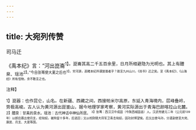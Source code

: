 ```yaml
---
---
---
```

title: 大宛列传赞
---



司马迁

《禹本纪》言：“河出崑崙<sup>1】。崑崙其高二千五百余里，日月所相避隐为光明也。其上有醴泉、瑶池<sup>2】。”今自张骞使大夏之后也<sup>3】，穷河源，恶睹本纪所谓崑崙者乎？故言九州山川，《尚书》近之矣。至《禹本纪》、《山海经》所有怪物，余不敢言之也。

<sup>注释】

<sup>1】崑器：也作昆仑，山名。在新疆、西藏之间，西接帕米尔高原，东延入青海境内，层峰叠岭，势极高峻。古人认为黄河源出崑崟山，据今地理学家考察，黄河实际源出于青海巴颜喀拉山北麓。
<sup>2】醴泉：甘美的泉水。瑶池：古代神话中神仙所居。
<sup>3】张骞：西汉汉中成固（今陕西城固县）人。汉武帝建元二年（公元前139年）以郎应募出使月支，经匈奴，被拘留十多年，后逃回；又以校尉随大将军卫青击匈奴，因功封博望侯。后又出使乌孙，分遣副使至大宛、康居、月支、大夏等国。